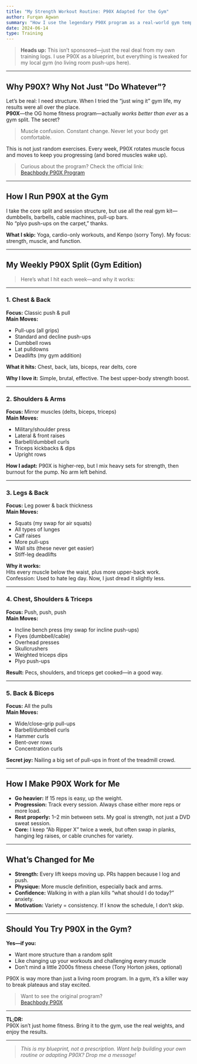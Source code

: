 ```yaml
---
title: "My Strength Workout Routine: P90X Adapted for the Gym"
author: Furqan Agwan
summary: "How I use the legendary P90X program as a real-world gym template—full split, favorite moves, and how it’s transformed my strength, muscle, and motivation."
date: 2024-06-14
type: Training
---
```


> **Heads up:** This isn’t sponsored—just the real deal from my own training logs. I use P90X as a blueprint, but everything is tweaked for my local gym (no living room push-ups here).

---

## Why P90X? Why Not Just "Do Whatever"?

Let’s be real: I need structure. When I tried the “just wing it” gym life, my results were all over the place.  
**P90X**—the OG home fitness program—actually *works better than ever* as a gym split. The secret?  
> Muscle confusion. Constant change. Never let your body get comfortable.

This is not just random exercises. Every week, P90X rotates muscle focus and moves to keep you progressing (and bored muscles wake up).

> Curious about the program? Check the official link:  
> [Beachbody P90X Program](https://www.beachbodyondemand.com/programs/p90x/start-here?locale=en_GB)

---

## How I Run P90X at the Gym

I take the core split and session structure, but use all the real gym kit—dumbbells, barbells, cable machines, pull-up bars.  
No “plyo push-ups on the carpet,” thanks.

**What I skip:** Yoga, cardio-only workouts, and Kenpo (sorry Tony). My focus: strength, muscle, and function.

---

## My Weekly P90X Split (Gym Edition)

> Here’s what I hit each week—and why it works:

---

### 1. Chest & Back

**Focus:** Classic push & pull  
**Main Moves:**  
- Pull-ups (all grips)
- Standard and decline push-ups
- Dumbbell rows
- Lat pulldowns
- Deadlifts (my gym addition)

**What it hits:** Chest, back, lats, biceps, rear delts, core

**Why I love it:** Simple, brutal, effective. The best upper-body strength boost.

---

### 2. Shoulders & Arms

**Focus:** Mirror muscles (delts, biceps, triceps)  
**Main Moves:**  
- Military/shoulder press  
- Lateral & front raises  
- Barbell/dumbbell curls  
- Triceps kickbacks & dips  
- Upright rows

**How I adapt:** P90X is higher-rep, but I mix heavy sets for strength, then burnout for the pump. No arm left behind.

---

### 3. Legs & Back

**Focus:** Leg power & back thickness  
**Main Moves:**  
- Squats (my swap for air squats)
- All types of lunges
- Calf raises
- More pull-ups
- Wall sits (these never get easier)
- Stiff-leg deadlifts

**Why it works:**  
Hits every muscle below the waist, plus more upper-back work.  
Confession: Used to hate leg day. Now, I just dread it slightly less.

---

### 4. Chest, Shoulders & Triceps

**Focus:** Push, push, push  
**Main Moves:**  
- Incline bench press (my swap for incline push-ups)
- Flyes (dumbbell/cable)
- Overhead presses
- Skullcrushers
- Weighted triceps dips
- Plyo push-ups

**Result:** Pecs, shoulders, and triceps get cooked—in a good way.

---

### 5. Back & Biceps

**Focus:** All the pulls  
**Main Moves:**  
- Wide/close-grip pull-ups  
- Barbell/dumbbell curls  
- Hammer curls  
- Bent-over rows  
- Concentration curls

**Secret joy:** Nailing a big set of pull-ups in front of the treadmill crowd.

---

## How I Make P90X Work for Me

- **Go heavier:** If 15 reps is easy, up the weight.
- **Progression:** Track every session. Always chase either more reps or more load.
- **Rest properly:** 1–2 min between sets. My goal is strength, not just a DVD sweat session.
- **Core:** I keep “Ab Ripper X” twice a week, but often swap in planks, hanging leg raises, or cable crunches for variety.

---

## What’s Changed for Me

- **Strength:** Every lift keeps moving up. PRs happen because I log and push.
- **Physique:** More muscle definition, especially back and arms.
- **Confidence:** Walking in with a plan kills “what should I do today?” anxiety.
- **Motivation:** Variety = consistency. If I know the schedule, I don’t skip.

---

## Should You Try P90X in the Gym?

**Yes—if you:**  
- Want more structure than a random split
- Like changing up your workouts and challenging every muscle
- Don’t mind a little 2000s fitness cheese (Tony Horton jokes, optional)

P90X is way more than just a living room program. In a gym, it’s a killer way to break plateaus and stay excited.

> Want to see the original program?  
> [Beachbody P90X](https://www.beachbodyondemand.com/programs/p90x/start-here?locale=en_GB)

---

**TL;DR:**  
P90X isn’t just home fitness. Bring it to the gym, use the real weights, and enjoy the results.

---

> _This is my blueprint, not a prescription. Want help building your own routine or adapting P90X? Drop me a message!_
